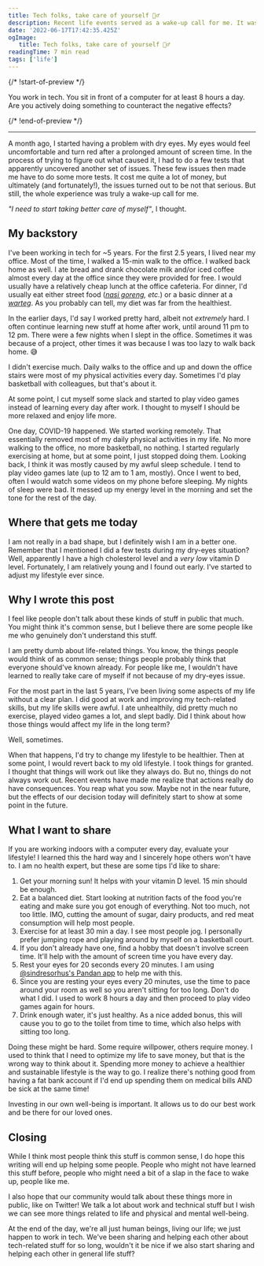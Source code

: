 ```yaml
---
title: Tech folks, take care of yourself 🏃‍♂️
description: Recent life events served as a wake-up call for me. It was an expensive learning experience that I wished someone would warn me about before.
date: '2022-06-17T17:42:35.425Z'
ogImage:
   title: Tech folks, take care of yourself 🏃‍♂️
readingTime: 7 min read
tags: ['life']
---
```


{/* !start-of-preview */}

You work in tech. You sit in front of a computer for at least 8 hours a day. Are
you actively doing something to counteract the negative effects?

{/* !end-of-preview */}

---

A month ago, I started having a problem with dry eyes. My eyes would feel
uncomfortable and turn red after a prolonged amount of screen time. In the
process of trying to figure out what caused it, I had to do a few tests that
apparently uncovered another set of issues. These few issues then made me have
to do some more tests. It cost me quite a lot of money, but ultimately (and
fortunately!), the issues turned out to be not that serious. But still, the
whole experience was truly a wake-up call for me.

_"I need to start taking better care of myself"_, I thought.

## My backstory

I've been working in tech for ~5 years. For the first 2.5 years, I lived near my
office. Most of the time, I walked a 15-min walk to the office. I walked back
home as well. I ate bread and drank chocolate milk and/or iced coffee almost
every day at the office since they were provided for free. I would usually have
a relatively cheap lunch at the office cafeteria. For dinner, I'd usually eat
either street food (_[nasi goreng](https://en.wikipedia.org/wiki/Nasi_goreng),
etc._) or a basic dinner at a
_[warteg](https://printmeposter.com/poster_photo__159179930.html)_. As you
probably can tell, my diet was far from the healthiest.

In the earlier days, I'd say I worked pretty hard, albeit not _extremely_ hard.
I often continue learning new stuff at home after work, until around 11 pm to 12
pm. There were a few nights when I slept in the office. Sometimes it was because
of a project, other times it was because I was too lazy to walk back home. 😅

I didn't exercise much. Daily walks to the office and up and down the office
stairs were most of my physical activities every day. Sometimes I'd play
basketball with colleagues, but that's about it.

At some point, I cut myself some slack and started to play video games instead
of learning every day after work. I thought to myself I should be more relaxed
and enjoy life more.

One day, COVID-19 happened. We started working remotely. That essentially
removed most of my daily physical activities in my life. No more walking to the
office, no more basketball, no nothing. I started regularly exercising at home,
but at some point, I just stopped doing them. Looking back, I think it was
mostly caused by my awful sleep schedule. I tend to play video games late (up to
12 am to 1 am, mostly). Once I went to bed, often I would watch some videos on
my phone before sleeping. My nights of sleep were bad. It messed up my energy
level in the morning and set the tone for the rest of the day.

## Where that gets me today

I am not really in a bad shape, but I definitely wish I am in a better one.
Remember that I mentioned I did a few tests during my dry-eyes situation? Well,
apparently I have a high cholesterol level and a _very low_ vitamin D level.
Fortunately, I am relatively young and I found out early. I've started to adjust
my lifestyle ever since.

## Why I wrote this post

I feel like people don't talk about these kinds of stuff in public that much.
You might think it's common sense, but I believe there are some people like me
who genuinely don't understand this stuff.

I am pretty dumb about life-related things. You know, the things people would
think of as common sense; things people probably think that everyone should've
known already. For people like me, I wouldn't have learned to really take care
of myself if not because of my dry-eyes issue.

For the most part in the last 5 years, I've been living some aspects of my life
without a clear plan. I did good at work and improving my tech-related skills,
but my life skills were awful. I ate unhealthily, did pretty much no exercise,
played video games a lot, and slept badly. Did I think about how those things
would affect my life in the long term?

Well, sometimes.

When that happens, I'd try to change my lifestyle to be healthier. Then at some
point, I would revert back to my old lifestyle. I took things for granted. I
thought that things will work out like they always do. But no, things do not
always work out. Recent events have made me realize that actions really do have
consequences. You reap what you sow. Maybe not in the near future, but the
effects of our decision today will definitely start to show at some point in the
future.

## What I want to share

If you are working indoors with a computer every day, evaluate your lifestyle! I
learned this the hard way and I sincerely hope others won't have to. I am no
health expert, but these are some tips I'd like to share:

1. Get your morning sun! It helps with your vitamin D level. 15 min should be
   enough.
2. Eat a balanced diet. Start looking at nutrition facts of the food you're
   eating and make sure you got enough of everything. Not too much, not too
   little. IMO, cutting the amount of sugar, dairy products, and red meat
   consumption will help most people.
3. Exercise for at least 30 min a day. I see most people jog. I personally
   prefer jumping rope and playing around by myself on a basketball court.
4. If you don't already have one, find a hobby that doesn't involve screen time.
   It'll help with the amount of screen time you have every day.
5. Rest your eyes for 20 seconds every 20 minutes. I am using
   [@sindresorhus's Pandan app](https://sindresorhus.com/pandan) to help me with
   this.
6. Since you are resting your eyes every 20 minutes, use the time to pace around
   your room as well so you aren't sitting for too long. Don't do what I did. I
   used to work 8 hours a day and then proceed to play video games again for
   hours.
7. Drink enough water, it's just healthy. As a nice added bonus, this will cause
   you to go to the toilet from time to time, which also helps with sitting too
   long.

Doing these might be hard. Some require willpower, others require money. I used
to think that I need to optimize my life to save money, but that is the wrong
way to think about it. Spending more money to achieve a healthier and
sustainable lifestyle is the way to go. I realize there's nothing good from
having a fat bank account if I'd end up spending them on medical bills AND be
sick at the same time!

Investing in our own well-being is important. It allows us to do our best work
and be there for our loved ones.

## Closing

While I think most people think this stuff is common sense, I do hope this
writing will end up helping some people. People who might not have learned this
stuff before, people who might need a bit of a slap in the face to wake up,
people like me.

I also hope that our community would talk about these things more in public,
like on Twitter! We talk a lot about work and technical stuff but I wish we can
see more things related to life and physical and mental well-being.

At the end of the day, we're all just human beings, living our life; we just
happen to work in tech. We've been sharing and helping each other about
tech-related stuff for so long, wouldn't it be nice if we also start sharing and
helping each other in general life stuff?
